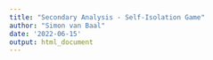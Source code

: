 ```yaml
---
title: "Secondary Analysis - Self-Isolation Game"
author: "Simon van Baal"
date: '2022-06-15'
output: html_document
---
```



